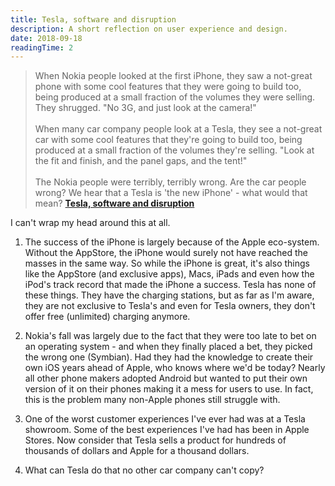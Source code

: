 ```yaml
---
title: Tesla, software and disruption
description: A short reflection on user experience and design.
date: 2018-09-18
readingTime: 2
---
```


>When Nokia people looked at the first iPhone, they saw a not-great phone with some cool features that they were going to build too, being produced at a small fraction of the volumes they were selling. They shrugged. "No 3G, and just look at the camera!"
<br /><br />
When many car company people look at a Tesla, they see a not-great car with some cool features that they're going to build too, being produced at a small fraction of the volumes they're selling. "Look at the fit and finish, and the panel gaps, and the tent!"
<br /><br />
The Nokia people were terribly, terribly wrong. Are the car people wrong? We hear that a Tesla is 'the new iPhone' - what would that mean? **<a href="https://www.ben-evans.com/benedictevans/2018/8/29/tesla-software-and-disruption" target="_blank">Tesla, software and disruption</a>**

I can't wrap my head around this at all.

1. The success of the iPhone is largely because of the Apple eco-system. Without the AppStore, the iPhone would surely not have reached the masses in the same way. So while the iPhone is great, it's also things like the AppStore (and exclusive apps), Macs, iPads and even how the iPod's track record that made the iPhone a success. Tesla has none of these things. They have the charging stations, but as far as I'm aware, they are not exclusive to Tesla's and even for Tesla owners, they don't offer free (unlimited) charging anymore.

2. Nokia's fall was largely due to the fact that they were too late to bet on an operating system - and when they finally placed a bet, they picked the wrong one (Symbian). Had they had the knowledge to create their own iOS years ahead of Apple, who knows where we'd be today? Nearly all other phone makers adopted Android but wanted to put their own version of it on their phones making it a mess for users to use. In fact, this is the problem many non-Apple phones still struggle with.

3. One of the worst customer experiences I've ever had was at a Tesla showroom. Some of the best experiences I've had has been in Apple Stores. Now consider that Tesla sells a product for hundreds of thousands of dollars and Apple for a thousand dollars.

4. What can Tesla do that no other car company can't copy?